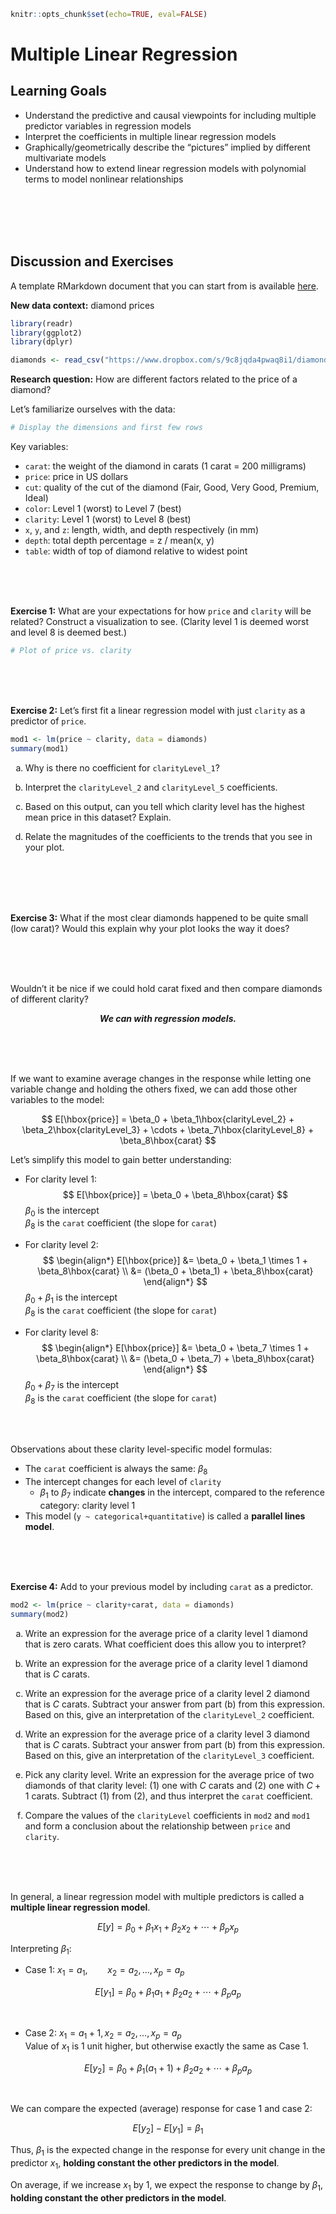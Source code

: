 ```r
knitr::opts_chunk$set(echo=TRUE, eval=FALSE)
```

# Multiple Linear Regression

## Learning Goals {-}

- Understand the predictive and causal viewpoints for including multiple predictor variables in regression models
- Interpret the coefficients in multiple linear regression models
- Graphically/geometrically describe the "pictures" implied by different multivariate models
- Understand how to extend linear regression models with polynomial terms to model nonlinear relationships

<br><br><br><br>

## Discussion and Exercises {-}

A template RMarkdown document that you can start from is available [here](template_rmds/07-multiple-regression.Rmd).

**New data context:** diamond prices

```r
library(readr)
library(ggplot2)
library(dplyr)

diamonds <- read_csv("https://www.dropbox.com/s/9c8jqda4pwaq8i1/diamonds.csv?dl=1")
```

**Research question:** How are different factors related to the price of a diamond?

Let's familiarize ourselves with the data:

```r
# Display the dimensions and first few rows
```

Key variables:

- `carat`: the weight of the diamond in carats (1 carat = 200 milligrams)
- `price`: price in US dollars
- `cut`: quality of the cut of the diamond (Fair, Good, Very Good, Premium, Ideal)
- `color`: Level 1 (worst) to Level 7 (best)
- `clarity`: Level 1 (worst) to Level 8 (best)
- `x`, `y`, and `z`: length, width, and depth respectively (in mm)
- `depth`: total depth percentage = z / mean(x, y)
- `table`: width of top of diamond relative to widest point

<br><br><br>

**Exercise 1:** What are your expectations for how `price` and `clarity` will be related? Construct a visualization to see. (Clarity level 1 is deemed worst and level 8 is deemed best.)

```r
# Plot of price vs. clarity
```

<br><br><br>

**Exercise 2:** Let's first fit a linear regression model with just `clarity` as a predictor of `price`.

```r
mod1 <- lm(price ~ clarity, data = diamonds)
summary(mod1)
```

a. Why is there no coefficient for `clarityLevel_1`?

b. Interpret the `clarityLevel_2` and `clarityLevel_5` coefficients.

c. Based on this output, can you tell which clarity level has the highest mean price in this dataset? Explain.

d. Relate the magnitudes of the coefficients to the trends that you see in your plot.

<br><br><br><br>

**Exercise 3:** What if the most clear diamonds happened to be quite small (low carat)? Would this explain why your plot looks the way it does?

<br><br><br>

Wouldn't it be nice if we could hold carat fixed and then compare diamonds of different clarity?

<center>
***We can with regression models.***
</center>

<br><br><br>

If we want to examine average changes in the response while letting one variable change and holding the others fixed, we can add those other variables to the model:

$$ E[\hbox{price}] = \beta_0 + \beta_1\hbox{clarityLevel_2} + \beta_2\hbox{clarityLevel_3} + \cdots + \beta_7\hbox{clarityLevel_8} + \beta_8\hbox{carat} $$

Let's simplify this model to gain better understanding:

- For clarity level 1:
    $$ E[\hbox{price}] = \beta_0 + \beta_8\hbox{carat} $$
    $\beta_0$ is the intercept    
    $\beta_8$ is the `carat` coefficient (the slope for `carat`)

- For clarity level 2:
    $$
    \begin{align*}
    E[\hbox{price}] &= \beta_0 + \beta_1 \times 1 + \beta_8\hbox{carat} \\
    &= (\beta_0 + \beta_1) + \beta_8\hbox{carat}
    \end{align*}
    $$
    $\beta_0+\beta_1$ is the intercept    
    $\beta_8$ is the `carat` coefficient (the slope for `carat`)

- For clarity level 8:
    $$
    \begin{align*}
    E[\hbox{price}] &= \beta_0 + \beta_7 \times 1 + \beta_8\hbox{carat} \\
    &= (\beta_0 + \beta_7) + \beta_8\hbox{carat}
    \end{align*}
    $$
    $\beta_0+\beta_7$ is the intercept    
    $\beta_8$ is the `carat` coefficient (the slope for `carat`)

<br><br>

Observations about these clarity level-specific model formulas:

- The `carat` coefficient is always the same: $\beta_8$
- The intercept changes for each level of `clarity`
    - $\beta_1$ to $\beta_7$ indicate **changes** in the intercept, compared to the reference category: clarity level 1
- This model (`y ~ categorical+quantitative`) is called a **parallel lines model**.

<br><br><br>

**Exercise 4:** Add to your previous model by including `carat` as a predictor.

```r
mod2 <- lm(price ~ clarity+carat, data = diamonds)
summary(mod2)
```

a. Write an expression for the average price of a clarity level 1 diamond that is zero carats. What coefficient does this allow you to interpret?

b. Write an expression for the average price of a clarity level 1 diamond that is $C$ carats.

c. Write an expression for the average price of a clarity level 2 diamond that is $C$ carats. Subtract your answer from part (b) from this expression. Based on this, give an interpretation of the `clarityLevel_2` coefficient.

d. Write an expression for the average price of a clarity level 3 diamond that is $C$ carats. Subtract your answer from part (b) from this expression. Based on this, give an interpretation of the `clarityLevel_3` coefficient.

e. Pick any clarity level. Write an expression for the average price of two diamonds of that clarity level: (1) one with $C$ carats and (2) one with $C+1$ carats. Subtract (1) from (2), and thus interpret the `carat` coefficient.

f. Compare the values of the `clarityLevel` coefficients in `mod2` and `mod1` and form a conclusion about the relationship between `price` and `clarity`.

<br><br><br>

In general, a linear regression model with multiple predictors is called a **multiple linear regression model**.

$$ E[y] = \beta_0 + \beta_1 x_1 + \beta_2 x_2 + \cdots + \beta_p x_p $$

Interpreting $\beta_1$:

- Case 1: $x_1 = a_1, \qquad x_2 = a_2, \ldots, x_p = a_p$

$$ E[y_1] = \beta_0 + \beta_1 a_1 + \beta_2 a_2 + \cdots + \beta_p a_p $$

<br>

- Case 2: $x_1 = a_1 + 1, x_2 = a_2, \ldots, x_p = a_p$    
    Value of $x_1$ is 1 unit higher, but otherwise exactly the same as Case 1.

$$ E[y_2] = \beta_0 + \beta_1 (a_1+1) + \beta_2 a_2 + \cdots + \beta_p a_p $$

<br>

We can compare the expected (average) response for case 1 and case 2:

$$ E[y_2] - E[y_1] = \beta_1 $$

Thus, $\beta_1$ is the expected change in the response for every unit change in the predictor $x_1$, **holding constant the other predictors in the model**.

On average, if we increase $x_1$ by 1, we expect the response to change by $\beta_1$, **holding constant the other predictors in the model**.















